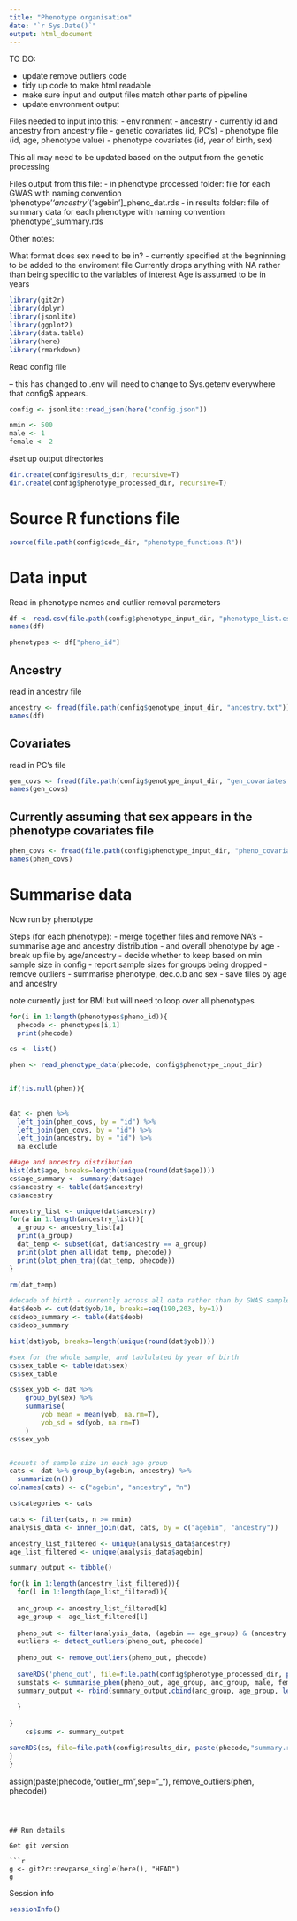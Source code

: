 ```yaml
---
title: "Phenotype organisation"
date: "`r Sys.Date()`"
output: html_document
---
```


TO DO:

- update remove outliers code
- tidy up code to make html readable
- make sure input and output files match other parts of pipeline
- update envronment output



Files needed to input into this:
 - environment
 - ancestry - currently id and ancestry from ancestry file
 - genetic covariates (id, PC's)
 - phenotype file (id, age, phenotype value)
 - phenotype covariates (id,  year of birth, sex)
 
This all may need to be updated based on the output from the genetic processing

Files output from this file:
 - in phenotype processed folder: file for each GWAS with naming convention 'phenotype'_'ancestry'_('agebin']_pheno_dat.rds
 - in results folder: file of summary data for each phenotype with naming convention 'phenotype'_summary.rds


Other notes:

What format does sex need to be in? - currently specified at the begninning to be added to the enviroment file
Currently drops anything with NA rather than being specific to the variables of interest
Age is assumed to be in years



```r
library(git2r)
library(dplyr)
library(jsonlite)
library(ggplot2)
library(data.table)
library(here)
library(rmarkdown)
```

Read config file

-- this has changed to .env
will need to change to Sys.getenv everywhere that config$ appears. 

```r
config <- jsonlite::read_json(here("config.json"))

nmin <- 500
male <- 1
female <- 2
```

#set up output directories
```r
dir.create(config$results_dir, recursive=T)
dir.create(config$phenotype_processed_dir, recursive=T)
```

# Source R functions file

```r
source(file.path(config$code_dir, "phenotype_functions.R"))
```
# Data input

Read in phenotype names and outlier removal parameters

```r
df <- read.csv(file.path(config$phenotype_input_dir, "phenotype_list.csv"))
names(df)

phenotypes <- df["pheno_id"]
```

## Ancestry 
read in ancestry file

```r
ancestry <- fread(file.path(config$genotype_input_dir, "ancestry.txt"))
names(df)
```

## Covariates
read in PC's file

```r
gen_covs <- fread(file.path(config$genotype_input_dir, "gen_covariates.txt"))
names(gen_covs)
```

## Currently assuming that sex appears in the phenotype covariates file

```r
phen_covs <- fread(file.path(config$phenotype_input_dir, "pheno_covariates.txt"))
names(phen_covs)
```


# Summarise data
Now run by phenotype 

Steps (for each phenotype):
 - merge together files and remove NA's
 - summarise age and ancestry distribution
 - and overall phenotype by age
 - break up file by age/ancestry - decide whether to keep based on min sample size in config - report sample sizes for groups being dropped
 - remove outliers 
 - summarise phenotype, dec.o.b and sex
 - save files by age and ancestry

note currently just for BMI but will need to loop over all phenotypes

```r

for(i in 1:length(phenotypes$pheno_id)){
  phecode <- phenotypes[i,1]
  print(phecode)

cs <- list()

phen <- read_phenotype_data(phecode, config$phenotype_input_dir) 


if(!is.null(phen)){ 
  
  
dat <- phen %>%
  left_join(phen_covs, by = "id") %>% 
  left_join(gen_covs, by = "id") %>%
  left_join(ancestry, by = "id") %>%
  na.exclude

##age and ancestry distribution
hist(dat$age, breaks=length(unique(round(dat$age))))
cs$age_summary <- summary(dat$age)
cs$ancestry <- table(dat$ancestry)
cs$ancestry

ancestry_list <- unique(dat$ancestry) 
for(a in 1:length(ancestry_list)){
  a_group <- ancestry_list[a]
  print(a_group)
  dat_temp <- subset(dat, dat$ancestry == a_group)
  print(plot_phen_all(dat_temp, phecode))
  print(plot_phen_traj(dat_temp, phecode))
}

rm(dat_temp)

#decade of birth - currently across all data rather than by GWAS sample
dat$deob <- cut(dat$yob/10, breaks=seq(190,203, by=1))
cs$deob_summary <- table(dat$deob)
cs$deob_summary

hist(dat$yob, breaks=length(unique(round(dat$yob))))

#sex for the whole sample, and tablulated by year of birth
cs$sex_table <- table(dat$sex)
cs$sex_table

cs$sex_yob <- dat %>% 
    group_by(sex) %>% 
    summarise(
        yob_mean = mean(yob, na.rm=T), 
        yob_sd = sd(yob, na.rm=T)
    )
cs$sex_yob


#counts of sample size in each age group
cats <- dat %>% group_by(agebin, ancestry) %>%
  summarize(n())
colnames(cats) <- c("agebin", "ancestry", "n")

cs$categories <- cats 

cats <- filter(cats, n >= nmin)
analysis_data <- inner_join(dat, cats, by = c("agebin", "ancestry"))

ancestry_list_filtered <- unique(analysis_data$ancestry)
age_list_filtered <- unique(analysis_data$agebin)

summary_output <- tibble()

for(k in 1:length(ancestry_list_filtered)){
  for(l in 1:length(age_list_filtered)){
  
  anc_group <- ancestry_list_filtered[k]
  age_group <- age_list_filtered[l]
  
  pheno_out <- filter(analysis_data, (agebin == age_group) & (ancestry == anc_group))
  outliers <- detect_outliers(pheno_out, phecode)
  
  pheno_out <- remove_outliers(pheno_out, phecode)
  
  saveRDS('pheno_out', file=file.path(config$phenotype_processed_dir, paste(phecode, paste(anc_group, paste(age_group,"pheno_dat.rds",sep="_"), sep="_"), sep = "_")))            
  sumstats <- summarise_phen(pheno_out, age_group, anc_group, male, female)
  summary_output <- rbind(summary_output,cbind(anc_group, age_group, length(outliers$value), sumstats))
  
  }
 
}
    cs$sums <- summary_output

saveRDS(cs, file=file.path(config$results_dir, paste(phecode,"summary.rds",sep="_")))
}
}
```



assign(paste(phecode,"outlier_rm",sep="_"), remove_outliers(phen, phecode))




```



## Run details

Get git version

```r
g <- git2r::revparse_single(here(), "HEAD")
g
```

Session info

```r
sessionInfo()
```